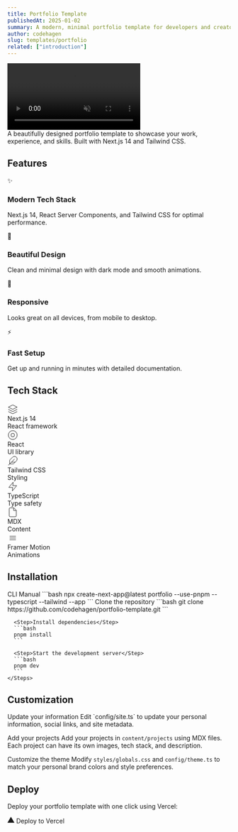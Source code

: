 ```yaml
---
title: Portfolio Template
publishedAt: 2025-01-02
summary: A modern, minimal portfolio template for developers and creators with built-in dark mode and animations.
author: codehagen
slug: templates/portfolio
related: ["introduction"]
---
```


<div className="flex max-w-[800px] flex-col gap-4 mb-8">
  <video
    autoPlay
    loop
    muted
    playsInline
    src="/video/portfolio-template.mp4"
    className="w-full rounded-xl border shadow-2xl"
  />
  <div className="flex w-full flex-col gap-2 sm:flex-row">
    <Link 
      href="https://github.com/codehagen/portfolio-template" 
      className="flex-1 inline-flex h-9 items-center justify-center rounded-md bg-primary px-4 py-2 text-sm font-medium text-primary-foreground shadow hover:bg-primary/90 focus-visible:outline-none focus-visible:ring-1 focus-visible:ring-ring disabled:pointer-events-none disabled:opacity-50"
    >
      Free Download
    </Link>
    <Link 
      href="/templates/portfolio/demo" 
      className="flex-1 inline-flex h-9 items-center justify-center rounded-md border border-input bg-background px-4 py-2 text-sm font-medium shadow-sm hover:bg-accent hover:text-accent-foreground focus-visible:outline-none focus-visible:ring-1 focus-visible:ring-ring"
    >
      Live Preview
    </Link>
  </div>
</div>

<Note>
  A beautifully designed portfolio template to showcase your work, experience, and skills. Built with Next.js 14 and Tailwind CSS.
</Note>

## Features

<div className="grid sm:grid-cols-2 gap-4 mb-8">
  <div className="flex flex-col gap-2 p-4 rounded-lg border bg-card text-card-foreground shadow-sm">
    <div className="flex items-center gap-2">
      <span className="text-lg">✨</span>
      <h3 className="font-medium">Modern Tech Stack</h3>
    </div>
    <p className="text-sm text-muted-foreground">Next.js 14, React Server Components, and Tailwind CSS for optimal performance.</p>
  </div>
  <div className="flex flex-col gap-2 p-4 rounded-lg border bg-card text-card-foreground shadow-sm">
    <div className="flex items-center gap-2">
      <span className="text-lg">🎨</span>
      <h3 className="font-medium">Beautiful Design</h3>
    </div>
    <p className="text-sm text-muted-foreground">Clean and minimal design with dark mode and smooth animations.</p>
  </div>
  <div className="flex flex-col gap-2 p-4 rounded-lg border bg-card text-card-foreground shadow-sm">
    <div className="flex items-center gap-2">
      <span className="text-lg">📱</span>
      <h3 className="font-medium">Responsive</h3>
    </div>
    <p className="text-sm text-muted-foreground">Looks great on all devices, from mobile to desktop.</p>
  </div>
  <div className="flex flex-col gap-2 p-4 rounded-lg border bg-card text-card-foreground shadow-sm">
    <div className="flex items-center gap-2">
      <span className="text-lg">⚡️</span>
      <h3 className="font-medium">Fast Setup</h3>
    </div>
    <p className="text-sm text-muted-foreground">Get up and running in minutes with detailed documentation.</p>
  </div>
</div>

## Tech Stack

<div className="grid grid-cols-2 md:grid-cols-3 gap-4 mb-8">
  <div className="flex items-center gap-3 p-4 rounded-lg border bg-card text-card-foreground">
    <svg xmlns="http://www.w3.org/2000/svg" width="24" height="24" viewBox="0 0 24 24" fill="none" stroke="currentColor" strokeWidth="2" strokeLinecap="round" strokeLinejoin="round"><path d="M12 2L2 7l10 5 10-5-10-5z"/><path d="M2 17l10 5 10-5"/><path d="M2 12l10 5 10-5"/></svg>
    <div>
      <div className="font-medium">Next.js 14</div>
      <div className="text-sm text-muted-foreground">React framework</div>
    </div>
  </div>
  <div className="flex items-center gap-3 p-4 rounded-lg border bg-card text-card-foreground">
    <svg xmlns="http://www.w3.org/2000/svg" width="24" height="24" viewBox="0 0 24 24" fill="none" stroke="currentColor" strokeWidth="2" strokeLinecap="round" strokeLinejoin="round"><circle cx="12" cy="12" r="10"/><circle cx="12" cy="12" r="4"/></svg>
    <div>
      <div className="font-medium">React</div>
      <div className="text-sm text-muted-foreground">UI library</div>
    </div>
  </div>
  <div className="flex items-center gap-3 p-4 rounded-lg border bg-card text-card-foreground">
    <svg xmlns="http://www.w3.org/2000/svg" width="24" height="24" viewBox="0 0 24 24" fill="none" stroke="currentColor" strokeWidth="2" strokeLinecap="round" strokeLinejoin="round"><path d="M20.24 12.24a6 6 0 0 0-8.49-8.49L5 10.5V19h8.5z"/><line x1="16" y1="8" x2="2" y2="22"/><line x1="17.5" y1="15" x2="9" y2="15"/></svg>
    <div>
      <div className="font-medium">Tailwind CSS</div>
      <div className="text-sm text-muted-foreground">Styling</div>
    </div>
  </div>
  <div className="flex items-center gap-3 p-4 rounded-lg border bg-card text-card-foreground">
    <svg xmlns="http://www.w3.org/2000/svg" width="24" height="24" viewBox="0 0 24 24" fill="none" stroke="currentColor" strokeWidth="2" strokeLinecap="round" strokeLinejoin="round"><polygon points="13 2 3 14 12 14 11 22 21 10 12 10 13 2"/></svg>
    <div>
      <div className="font-medium">TypeScript</div>
      <div className="text-sm text-muted-foreground">Type safety</div>
    </div>
  </div>
  <div className="flex items-center gap-3 p-4 rounded-lg border bg-card text-card-foreground">
    <svg xmlns="http://www.w3.org/2000/svg" width="24" height="24" viewBox="0 0 24 24" fill="none" stroke="currentColor" strokeWidth="2" strokeLinecap="round" strokeLinejoin="round"><path d="M14.5 2H6a2 2 0 0 0-2 2v16a2 2 0 0 0 2 2h12a2 2 0 0 0 2-2V7.5L14.5 2z"/><polyline points="14 2 14 8 20 8"/></svg>
    <div>
      <div className="font-medium">MDX</div>
      <div className="text-sm text-muted-foreground">Content</div>
    </div>
  </div>
  <div className="flex items-center gap-3 p-4 rounded-lg border bg-card text-card-foreground">
    <svg xmlns="http://www.w3.org/2000/svg" width="24" height="24" viewBox="0 0 24 24" fill="none" stroke="currentColor" strokeWidth="2" strokeLinecap="round" strokeLinejoin="round"><path d="M5 8h14"/><path d="M5 12h14"/><path d="M5 16h14"/></svg>
    <div>
      <div className="font-medium">Framer Motion</div>
      <div className="text-sm text-muted-foreground">Animations</div>
    </div>
  </div>
</div>

## Installation

<Tabs defaultValue="cli">
  <TabsList>
    <TabsTrigger value="cli">CLI</TabsTrigger>
    <TabsTrigger value="manual">Manual</TabsTrigger>
  </TabsList>
  <TabsContent value="cli">
    ```bash
    npx create-next-app@latest portfolio --use-pnpm --typescript --tailwind --app
    ```
  </TabsContent>
  <TabsContent value="manual">
    <Steps>
      <Step>Clone the repository</Step>
      ```bash
      git clone https://github.com/codehagen/portfolio-template.git
      ```

      <Step>Install dependencies</Step>
      ```bash
      pnpm install
      ```

      <Step>Start the development server</Step>
      ```bash
      pnpm dev
      ```
    </Steps>
  </TabsContent>
</Tabs>

## Customization

<Steps>
  <Step>Update your information</Step>
  Edit `config/site.ts` to update your personal information, social links, and site metadata.

  <Step>Add your projects</Step>
  Add your projects in `content/projects` using MDX files. Each project can have its own images, tech stack, and description.

  <Step>Customize the theme</Step>
  Modify `styles/globals.css` and `config/theme.ts` to match your personal brand colors and style preferences.
</Steps>

## Deploy

Deploy your portfolio template with one click using Vercel:

<Link 
  href="https://vercel.com/new/clone?repository-url=https://github.com/codehagen/portfolio-template&project-name=portfolio&repository-name=portfolio&build-command=pnpm%20build&install-command=pnpm%20install&output-directory=.next"
  className="inline-flex items-center gap-2 bg-black text-white px-3 py-1.5 rounded-md hover:bg-black/90"
>
  <svg
    width="16"
    height="16"
    viewBox="0 0 76 65"
    fill="none"
    className="h-3 w-3"
  >
    <path d="M37.5274 0L75.0548 65H0L37.5274 0Z" fill="currentColor"/>
  </svg>
  Deploy to Vercel
</Link>

